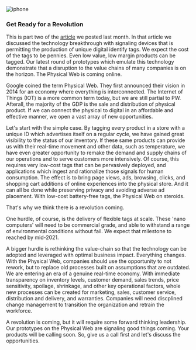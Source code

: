 

<div className={styles["Welcome"]}>

<div className={styles["rcs"]}>     
    <img src={[sensor]} alt="iphone" />   
</div>

### Get Ready for a Revolution

This is part two of the [article](https://proximityblog.netlify.app/posts/2020-10-29/sensing) we posted last month. In that article we discussed the technology breakthrough with signaling devices that is permitting the production of unique digital identify tags. We expect the cost of the tags to be pennies. Even low value, low margin products can be tagged. Our latest round of prototypes which emulate this technology demonstrate that a disruption to the value chains of many companies is on the horizon. The Physical Web is coming online.

Google coined the term Physical Web. They first announced their vision in 2014 for an economy where everything is interconnected. The Internet of Things (IOT) is a more common term today, but we are still partial to PW. Afterall, the majority of the GDP is the sale and distribution of physical product. If we can connect the physical to digital in an affordable and effective manner, we open a vast array of new opportunities.

Let's start with the simple case. By tagging every product in a store with a unique ID which advertises itself on a regular cycle, we have gained great visibility to the status of our inventory. If these same products can provide us with their real-time movement and other data, such as temperature, we have even greater opportunity to remake the demand and supply chains of our operations and to serve customers more intensively. Of course, this requires very low-cost tags that can be pervasively deployed, and applications which ingest and rationalize those signals for human consumption. The effect is to bring page views, ads, browsing, clicks, and shopping cart additions of online experiences into the physical store. And it can all be done while preserving privacy and avoiding adverse ad placement. With low-cost battery-free tags, the Physical Web on steroids.

That's why we think there is a revolution coming. 

One hurdle, of course, is the delivery of flexible tags at scale. These 'nano computers' will need to be commercial grade, and able to withstand a range of environmental conditions without fail. We expect that milestone to reached by mid-2021. 

A bigger hurdle is rethinking the value-chain so that the technology can be adopted and leveraged with optimal business impact. Everything changes. With the Physical Web, companies should use the opportunity to not rework, but to replace old processes built on assumptions that are outdated. We are entering an era of a genuine real-time economy. With immediate transparency on inventory levels, customer demand, sales trends, price sensitivity, spoilage, shrinkage, and other key operational factors, whole new processes can be created for marketing, sales, customer service, distribution and delivery, and warranties. Companies will need discplined change management to transition the organization and retrain the workforce.

A revolution is coming, but it will require some forward thinking leadership. Our prototypes on the Physical Web are signaling good things coming. Your products will be calling soon. So, give us a call first and let's discuss the opportunities. 



</div>